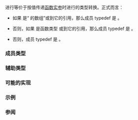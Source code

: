 {{cpp/title|decay}}
{{cpp/meta/navbar}}
{{ddcl|header=type_traits|since=c++11|
template&lt; class T &gt;
struct decay;
}}

进行等价于按值传递[[cpp/language/function#形参列表|函数实参]]时进行的类型转换。正式而言：

* 如果 {{tt|T}} 是“{{tt|U}} 的数组”或到它的引用，那么成员 typedef {{tt|type}} 是 {{tt|U*}}。

* 否则，如果 {{tt|T}} 是函数类型 {{tt|F}} 或到它的引用，那么成员 typedef {{tt|type}} 是 {{c/core|std::add_pointer&lt;F&gt;::type}}。

* 否则，成员 typedef {{tt|type}} 是 {{c/core|std::remove_cv&lt;std::remove_reference&lt;T&gt;::type&gt;::type}}。

{{cpp/types/nospec}}

===成员类型===
{{dsc begin}}
{{dsc hitem|名称|定义}}
{{dsc|{{tt|type}}|对 {{tt|T}} 应用退化类型转换的结果}}
{{dsc end}}

===辅助类型===
{{ddcl|since=c++14|1=
template&lt; class T &gt;
using decay_t = typename decay&lt;T&gt;::type;
}}

===可能的实现===
{{eq fun|1=
template&lt;class T&gt;
struct decay
{
private:
    typedef typename std::remove_reference&lt;T&gt;::type U;
public:
    typedef typename std::conditional&lt; 
        std::is_array&lt;U&gt;::value,
        typename std::add_pointer&lt;typename std::remove_extent&lt;U&gt;::type&gt;::type,
        typename std::conditional&lt; 
            std::is_function&lt;U&gt;::value,
            typename std::add_pointer&lt;U&gt;::type,
            typename std::remove_cv&lt;U&gt;::type
        &gt;::type
    &gt;::type type;
};
}}

===示例===
{{example
|code=
#include &lt;type_traits&gt;

template&lt;typename T, typename U&gt;
constexpr bool is_decay_equ = std::is_same_v&lt;std::decay_t&lt;T&gt;, U&gt;;

static_assert
(
    is_decay_equ&lt;int, int&gt; &amp;&amp;
    ! is_decay_equ&lt;int, float&gt; &amp;&amp;
    is_decay_equ&lt;int&amp;, int&gt; &amp;&amp;
    is_decay_equ&lt;int&amp;&amp;, int&gt; &amp;&amp;
    is_decay_equ&lt;const int&amp;, int&gt; &amp;&amp;
    is_decay_equ&lt;int[2], int*&gt; &amp;&amp;
    ! is_decay_equ&lt;int[4][2], int*&gt; &amp;&amp;
    ! is_decay_equ&lt;int[4][2], int**&gt; &amp;&amp;
    is_decay_equ&lt;int[4][2], int(*)[2]&gt; &amp;&amp;
    is_decay_equ&lt;int(int), int(*)(int)&gt;
);

int main() {}
}}

===参阅===
{{dsc begin}}
{{dsc inc|cpp/types/dsc remove_cvref}}
{{dsc|[[cpp/language/implicit conversion|隐式转换]]|数组到指针、函数到指针、左值到右值转换}}
{{dsc end}}

{{langlinks|de|en|es|fr|it|ja|pt|ru}}
